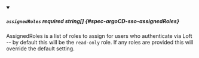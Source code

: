 
<details className="config-field" data-expandable="false" open>
<summary>

##### `assignedRoles` <span className="config-field-required" data-required="false">required</span> <span className="config-field-type">string[]</span> <span className="config-field-default"></span> <span className="config-field-enum"></span> {#spec-argoCD-sso-assignedRoles}

AssignedRoles is a list of roles to assign for users who authenticate via Loft -- by default
this will be the `read-only` role. If any roles are provided this will override the default
setting.

</summary>



</details>
